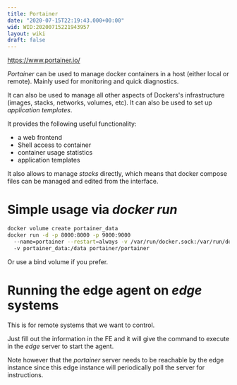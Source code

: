 ```yaml
---
title: Portainer
date: "2020-07-15T22:19:43.000+00:00"
wid: WID:20200715221943957
layout: wiki
draft: false
---
```


https://www.portainer.io/

*Portainer* can be used to manage docker containers in a host (either local or remote). Mainly used for monitoring and quick diagnostics.

It can also be used to manage all other aspects of Dockers's infrastructure (images, stacks, networks, volumes, etc). It can also be used to set up *application templates*.

It provides the following useful functionality:

-   a web frontend
-   Shell access to container
-   container usage statistics
-   application templates

It also allows to manage *stacks* directly, which means that docker compose files can be managed and edited from the interface.


# Simple usage via *docker run*

```bash
docker volume create portainer_data
docker run -d -p 8000:8000 -p 9000:9000
  --name=portainer --restart=always -v /var/run/docker.sock:/var/run/docker.sock
  -v portainer_data:/data portainer/portainer
```

Or use a bind volume if you prefer.

# Running the edge agent on *edge* systems

This is for remote systems that we want to control.

Just fill out the information in the FE and it will give the command to execute in the *edge* server to start the agent.

Note however that the *portainer* server needs to be reachable by the edge instance since this edge instance will periodically poll the server for instructions.
